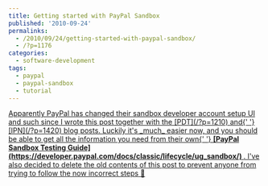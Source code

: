 ```yaml
---
title: Getting started with PayPal Sandbox
published: '2010-09-24'
permalinks:
  - /2010/09/24/getting-started-with-paypal-sandbox/
  - /?p=1176
categories:
  - software-development
tags:
  - paypal
  - paypal-sandbox
  - tutorial
---
```


<ins dateTime="2016-01-13T13:07:27+00:00">
  Apparently PayPal has changed their sandbox developer account setup UI and
  such since I wrote this post together with the [PDT](/?p=1210) and{' '}
  [IPN](/?p=1420) blog posts.
</ins>

<ins dateTime="2016-01-13T13:07:27+00:00">
  Luckily it's _much_ easier now, and you should be able to get all the
  information you need from their own{' '}
  <b>
    [PayPal Sandbox Testing
    Guide](https://developer.paypal.com/docs/classic/lifecycle/ug_sandbox/)
  </b>
  . I've also decided to delete the old contents of this post to prevent anyone from
  trying to follow the now incorrect steps 🙂
</ins>
